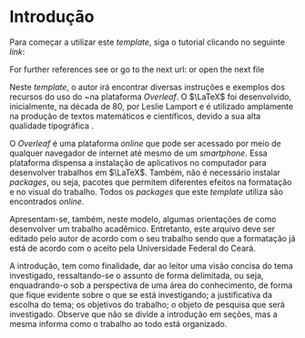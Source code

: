 # Introdução {#introducao}

Para começar a utilizar este *template*, siga o tutorial clicando no seguinte *link*:
\url{http://www.biblioteca.ufc.br/images/arquivos/instrucoes_modelos/tutorial_sharelatex.pdf}

For further references see \href{http://www.sharelatex.com}{Something Linky} or go to the next url: \url{http://www.sharelatex.com} or open the next file \href{run:./file.txt}{File.txt}

Neste *template*, o autor irá encontrar diversas instruções e exemplos dos recursos do uso do \LaTeX~na plataforma *Overleaf*. O $\LaTeX$ foi desenvolvido, inicialmente, na década de 80, por Leslie Lamport e é utilizado amplamente na produção de textos matemáticos e científicos, devido a sua alta qualidade tipográfica \cite{goossens1994latex}. 

O *Overleaf* é uma plataforma *online* que pode ser acessado por meio de qualquer navegador de internet até mesmo de um *smartphone*. Essa plataforma dispensa a instalação de aplicativos no computador para desenvolver trabalhos em $\LaTeX$. Também, não é necessário instalar *packages*, ou seja, pacotes que permitem diferentes efeitos na formatação e no visual do trabalho. Todos os *packages* que este *template* utiliza são encontrados *online*. 

Apresentam-se, também, neste modelo, algumas orientações de como desenvolver um trabalho acadêmico. Entretanto, este arquivo deve ser editado pelo autor de acordo com o seu trabalho sendo que a formatação já está de acordo com o aceito pela Universidade Federal do Ceará.  

A introdução, tem como finalidade, dar ao leitor uma visão concisa do tema investigado, ressaltando-se o assunto de forma delimitada, ou seja, enquadrando-o sob a perspectiva de uma área do conhecimento, de forma que fique evidente sobre o que se está investigando; a justificativa da escolha do tema; os objetivos do trabalho; o objeto de pesquisa que será investigado. Observe que não se divide a introdução em seções, mas a mesma informa como o trabalho ao todo está organizado.	
